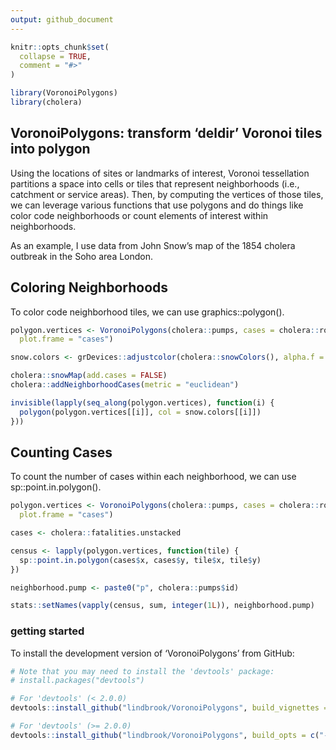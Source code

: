 ```yaml
---
output: github_document
---
```


<!-- README.md is generated from README.Rmd. Please edit that file -->

```r
knitr::opts_chunk$set(
  collapse = TRUE,
  comment = "#>"
)
```

```r
library(VoronoiPolygons)
library(cholera)
```

## VoronoiPolygons: transform 'deldir' Voronoi tiles into polygon

Using the locations of sites or landmarks of interest, Voronoi tessellation partitions a space into cells or tiles that represent neighborhoods (i.e., catchment or service areas). Then, by computing the vertices of those tiles, we can leverage various functions that use polygons and do things like color code neighborhoods or count elements of interest within neighborhoods.

As an example, I use data from John Snow's map of the 1854 cholera outbreak in the Soho area London.

## Coloring Neighborhoods

To color code neighborhood tiles, we can use graphics::polygon().

```r
polygon.vertices <- VoronoiPolygons(cholera::pumps, cases = cholera::roads,
  plot.frame = "cases")

snow.colors <- grDevices::adjustcolor(cholera::snowColors(), alpha.f = 1/3)

cholera::snowMap(add.cases = FALSE)
cholera::addNeighborhoodCases(metric = "euclidean")

invisible(lapply(seq_along(polygon.vertices), function(i) {
  polygon(polygon.vertices[[i]], col = snow.colors[[i]])
}))

```

## Counting Cases

To count the number of cases within each neighborhood, we can use sp::point.in.polygon().

```r
polygon.vertices <- VoronoiPolygons(cholera::pumps, cases = cholera::roads,
  plot.frame = "cases")

cases <- cholera::fatalities.unstacked

census <- lapply(polygon.vertices, function(tile) {
  sp::point.in.polygon(cases$x, cases$y, tile$x, tile$y)
})

neighborhood.pump <- paste0("p", cholera::pumps$id)

stats::setNames(vapply(census, sum, integer(1L)), neighborhood.pump)
```




### getting started

To install the development version of 'VoronoiPolygons' from GitHub:

```r
# Note that you may need to install the 'devtools' package:
# install.packages("devtools")

# For 'devtools' (< 2.0.0)
devtools::install_github("lindbrook/VoronoiPolygons", build_vignettes = TRUE)

# For 'devtools' (>= 2.0.0)
devtools::install_github("lindbrook/VoronoiPolygons", build_opts = c("--no-resave-data", "--no-manual"))
```

